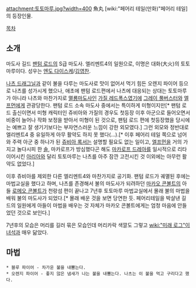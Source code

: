 attachment:토토마루.jpg?width=400
魚丸
[wiki:"페어리 테일(만화)"페어리 테일]의 등장인물.

[[목차]]
== 소개 ==
마도사 길드 [[팬텀 로드]]의 S급 마도사. 엘리멘트4의 일원으로, 이명은 대화(大火)의 토토마루이다.
성우는 [[엔도 다이스케]]/[[김영찬]].

[[나츠 드래그닐]]과 같이 불을 다루는 마도사로 맛이 없어서 먹기 힘든 오렌지 파이어 등으로 나츠를 성가시게 했으나, 애초에 팬텀 로드편에서 나츠에 대응되는 상대는 토토마루가 아니라 나츠와 마찬가지로 [[멸룡마도사]]인 [[가질 레드폭스]]였기에 [[그레이 풀버스터]]와 [[엘프먼]]에게 관광당한다. 팬텀 로드 소속 마도사 중에서는 특이하게 미형이지만[* 팬텀 로드 출신이면서 미형 캐릭터인 쥬비아와 가질의 경우도 첫등장 이후 아군으로 들어오면서 비중이 늘어나 작화 보정을 받아서 미형이 된 것으로, 팬텀 로드 편에 첫등장했을 당시에는 예쁘고 잘 생기기보다는 부자연스러운 느낌이 강한 외모였다.] 그런 외모와 정반대로 엘리멘트4 중 유일하게 아무 활약도 하지 못 했다(...).[* 이후 페어리 테일 쪽으로 넘어와 주력 아군 중 하나가 된 [[쥬비아 록서]]는 설명할 필요도 없는 일이고, [[엘프먼]]을 거의 가지고 놀다시피 한 [[솔(페어리 테일)|솔]], 마카로프가 방심했다곤 해도 [[마카로프 드레아]]를 일시적으로 리타이어시킨 [[아리아(페어리 테일)|아리아]]와 달리 토토마루는 나츠를 아주 잠깐 고전시킨 것 이외에는 아무런 활약도 없었다.]

이후 쥬비아를 제외한 다른 엘리멘트4와 마찬가지로 공기화. 팬텀 로드가 궤멸된 후에는 마법교실을 했다고 하며, 나츠를 존경해서 불의 마도사가 되려하던 [[마카오 콘볼트]]의 아들 [[로메오 콘볼트]]가 천랑섬 편이 끝나고 7년후 토토마루 마법교실에서 몰래 불의 마법을 배워 불의 마도사가 되었다.[* 몰래 배운 것을 보면 당연한 듯. 페어리테일을 박살낸 길드의 일원에게 아들이 마법을 배우는 것 자체가 마카오 콘볼트에게는 엄청 마음에 안들었던 것으로 보인다.] 

7년후의 모습은 머리를 길러 묶은 모습인데 머리카락 색깔도 그렇고 [[wiki:"미래 로그"이 녀석]]과 매우 닮았다.

== 마법 ==
 * 블루 파이어 - 차가운 불을 내뿜는다.
 * 오렌지 파이어 - 좋지 않은 냄새가 나는 불을 내뿜는다. 나츠는 이 불을 먹고 구리다고 했다.
